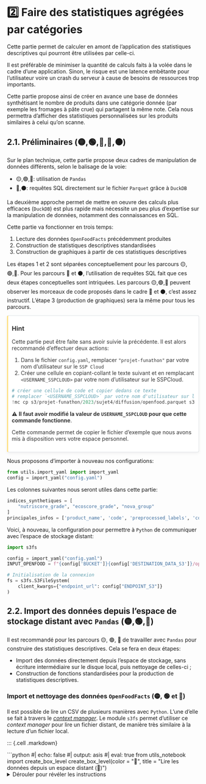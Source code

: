 # 2️⃣ Faire des statistiques agrégées par catégories

Cette partie permet de calculer en amont de l'application des
statistiques descriptives qui pourront être utilisées
par celle-ci. 

Il est préférable de minimiser la quantité de calculs
faits à la volée dans le cadre d'une application. Sinon,
le risque est une latence embêtante pour l'utilisateur
voire un crash du serveur à cause de besoins
de ressources trop importants.

Cette partie propose ainsi de créer en avance une
base de données synthétisant 
le
nombre de produits dans une catégorie donnée (par exemple les
fromages à pâte crue) qui partagent la même note.
Cela nous permettra d'afficher des statistiques personnalisées
sur les produits similaires à celui qu'on scanne. 


## 2.1. Préliminaires (🟡,🟢,🔵,🔴,⚫)


Sur le plan technique, cette partie propose deux cadres de manipulation
de données différents,
selon le balisage de la voie:

- 🟡,🟢,🔵: utilisation de `Pandas`
- 🔴,⚫: requêtes SQL directement sur le fichier `Parquet` grâce à `DuckDB`

La deuxième approche permet de mettre en oeuvre des calculs plus efficaces
(`DuckDB`) est plus rapide mais nécessite un peu plus d'expertise sur la
manipulation de données, notamment des connaissances en SQL. 

Cette partie va fonctionner en trois temps:

1. Lecture des données `OpenFoodFacts` précédemment produites
2. Construction de statistiques descriptives standardisées
3. Construction de graphiques à partir de ces statistiques descriptives

Les étapes 1 et 2 sont séparées conceptuellement pour les parcours 🟡,🟢,🔵. 
Pour les parcours 🔴 et ⚫, l'utilisation de requêtes SQL fait que ces
deux étapes conceptuelles sont intriquées. Les parcours 🟡,🟢,🔵
peuvent observer les morceaux de code proposés dans le cadre 🔴 et ⚫,
c'est assez instructif. L'étape 3 (production de graphiques)
sera la même pour tous les parcours. 

::: {.cell .markdown}
```{=html}
<div class="alert alert-warning" role="alert" style="color: rgba(0,0,0,.8); background-color: white; margin-top: 1em; margin-bottom: 1em; margin:1.5625emauto; padding:0 .6rem .8rem!important;overflow:hidden; page-break-inside:avoid; border-radius:.25rem; box-shadow:0 .2rem .5rem rgba(0,0,0,.05),0 0 .05rem rgba(0,0,0,.1); transition:color .25s,background-color .25s,border-color .25s ; border-right: 1px solid #dee2e6 ; border-top: 1px solid #dee2e6 ; border-bottom: 1px solid #dee2e6 ; border-left:.2rem solid #ffc10780;">
<h3 class="alert-heading"><i class="fa fa-lightbulb-o"></i> Hint</h3>
```

Cette partie peut être faite sans avoir suivie la précédente. 
Il est alors recommandé d'effectuer deux actions:

1. Dans le fichier `config.yaml`, remplacer `"projet-funathon"` par votre nom
d'utilisateur sur le `SSP Cloud`
2. Créer une cellule en copiant-collant le texte suivant et
en remplacant `<USERNAME_SSPCLOUD>` par votre nom d'utilisateur sur le SSPCloud. 

```python
# créer une cellule de code et copier dedans ce texte
# remplacer `<USERNAME_SSPCLOUD>` par votre nom d'utilisateur sur le SSPCloud
!mc cp s3/projet-funathon/2023/sujet4/diffusion/openfood.parquet s3/<USERNAME_SSPCLOUD>/2023/sujet4/diffusion/openfood.parquet
```

⚠️ __Il faut avoir modifié la valeur de `USERNAME_SSPCLOUD` pour
que cette commande fonctionne__. 


Cette commande permet de copier le fichier d'exemple que nous avons
mis à disposition vers votre espace personnel.

```{=html}
</div>
```
:::


Nous proposons d'importer à nouveau nos configurations:

```python
from utils.import_yaml import import_yaml
config = import_yaml("config.yaml")
```

Les colonnes suivantes nous seront utiles dans cette partie:

```python
indices_synthetiques = [
    "nutriscore_grade", "ecoscore_grade", "nova_group"
]
principales_infos = ['product_name', 'code', 'preprocessed_labels', 'coicop']
```

Voici, à nouveau, la configuration pour permettre à `Python`
de communiquer avec l'espace de stockage distant:

```python
import s3fs

config = import_yaml("config.yaml")
INPUT_OPENFOOD = f"{config['BUCKET']}{config['DESTINATION_DATA_S3']}/openfood.parquet"

# Initialisation de la connexion
fs = s3fs.S3FileSystem(
    client_kwargs={"endpoint_url": config["ENDPOINT_S3"]}
)
```


## 2.2. Import des données depuis l'espace de stockage distant avec `Pandas` (🟡,🟢,🔵)

Il est recommandé pour les parcours 🟡, 🟢, 🔵 de travailler avec `Pandas` pour construire
des statistiques descriptives. Cela se fera en deux étapes:

- Import des données directement depuis l'espace de stockage, sans écriture intermédiaire sur le disque local,
puis nettoyage de celles-ci ;
- Construction de fonctions standardisées pour la production de statistiques descriptives.

### Import et nettoyage des données `OpenFoodFacts` (🟡, 🟢 et 🔵)

Il est possible de lire un CSV de plusieurs manières avec `Python`.
L'une d'elle se fait à travers le _[context manager](https://book.pythontips.com/en/latest/context_managers.html#context-managers)_. 
Le module `s3fs` permet d'utiliser ce _context manager_ pour lire un fichier distant, 
de manière très similaire à la lecture d'un fichier local. 

::: {.cell .markdown}
<!----- boite 🔵 ----->

```{=html}
```python
#| echo: false
#| output: asis
#| eval: true
from utils_notebook import create_box_level
create_box_level(color = "🔵", title = "Lire les données depuis un espace distant (🔵)")
```
<details>
<summary>Dérouler pour révéler les instructions</summary>
```

A partir du _context manager_ intégré à `s3fs`, lire
les données en suivant les consignes suivantes:

- la localisation des données est stockée dans la variable `INPUT_OPENFOOD`
- Utiliser l'option `columns = principales_infos + indices_synthetiques`
pour n'importer que les variables nécessaires.

```{=html}
</details>
</div>
```

<!----- end 🔵 ----->
:::


::: {.cell .markdown}
<!----- boite 🟢 ----->

```{=html}
```python
#| echo: false
#| output: asis
#| eval: true
from utils_notebook import create_box_level
create_box_level(color = "🟢", title = "Lire les données depuis un espace distant (🟢)")
```
<details>
<summary>Dérouler pour révéler les instructions</summary>
```

Lors de l'écriture du fichier nous avons utilisé la commande suivante:

```python
# Ecriture au format parquet sur l'espace de stockage distant
with fs.open(DESTINATION_OPENFOOD, "wb") as file_location:
    openfood.to_parquet(file_location)
```

Nous proposons de suivre la même logique en changeant quelques éléments:

- La variable de chemin à utiliser ici est `INPUT_OPENFOOD` ;
- Le contexte n'est plus à l'écriture (_"wb"_) mais à la lecture (_"rb"_) ;
- La commande à exécuter dans ce contexte n'est plus l'écriture d'un fichier parquet
mais `pd.read_parquet`. Utiliser
l'option `columns = principales_infos + indices_synthetiques`
pour n'importer que les variables nécessaires.

```{=html}
</details>
</div>
```

<!----- end 🟢 ----->
:::


```python
#| classes: yellow-code
#| label: get-openfood-parquet-2
#| output: false

# Solution pour voie 🟡, 🟢 et 🔵
import pandas as pd

# methode 1: pandas
with fs.open(INPUT_OPENFOOD, "rb") as remote_file:
    openfood = pd.read_parquet(
        remote_file,
        columns = principales_infos + \
        indices_synthetiques
    )
```

Les données ont ainsi l'aspect suivant:

```python
openfood.head(2)
```

## 2.3. Statistiques descriptives (🟡, 🟢 et 🔵)

On désire calculer pour chaque classe de
produits - par exemple les boissons rafraichissantes - 
le nombre de produits qui partagent une même note pour chaque
indicateur de qualité nutritionnelle ou environnementale.

Nous allons utiliser le `DataFrame` suivant pour les calculs de notes:

```python
openfood_notes = openfood.loc[:,["coicop"] + indices_synthetiques]
```


::: {.cell .markdown}
<!----- boite 🔵 ----->

```{=html}
```python
#| echo: false
#| output: asis
#| eval: true
from utils_notebook import create_box_level
create_box_level(color = "🔵", title = "Distribution des notes par catégorie de produit (🔵)")
```
<details>
<summary>Dérouler pour révéler les instructions</summary>
```

1. Pour chaque valeur de la variable `coicop`,
avec la méthode `agg`, effectuer un décompte des notes (`value_counts` en `Pandas`)
pour chaque variable de la liste `indices_synthetiques` grâce à la méthode `agg`.
Renommer ensuite les deux variables d'index 'coicop' et 'note' grâce à la méthode `reset_index`

2. Pivoter les données vers un format _long_
via les axes `coicop` et `note`

3. Dédupliquer les données en ne gardant que les paires uniques sur les variables
`variable, note, coicop`

```{=html}
</details>
</div>
```

<!----- end 🔵 ----->
:::


::: {.cell .markdown}
<!----- boite 🟢 ----->

```{=html}
```python
#| echo: false
#| output: asis
#| eval: true
from utils_notebook import create_box_level
create_box_level(color = "🟢", title = "Distribution des notes par catégorie de produit (🟢)")
```
<details>
<summary>Dérouler pour révéler les instructions</summary>
```

1. Après un `groupby("coicop")`, effectuer un décompte des notes (`value_counts` en `Pandas`)
pour chaque variable de la liste `indices_synthetiques` grâce à la méthode `agg`
puis renommer les deux variables d'index 'coicop' et 'note' grâce à la méthode `reset_index`

```{=html}
<details>
<summary>Réponse en cas de difficulté</summary>
```

```python
stats_notes = (
    openfood_notes
    .groupby("coicop")
    .agg({i:'value_counts' for i in indices_synthetiques})
    .reset_index(names=['coicop', 'note'])
)
```

```{=html}
</details>

```

2. Utiliser `pd.melt` pour pivoter les données vers un format _long_
via les axes `coicop` et `note`

3. Dédupliquer les données en ne gardant que les paires uniques sur les variables
`variable, note, coicop` grâce à la méthode `drop_duplicates`

```{=html}
</details>
</div>
```

<!----- end 🟢 ----->
:::



```python
# Solution pour voie 🟡, 🟢 et 🔵
def compute_stats_grades(data, indices_synthetiques):
    stats_notes = (
        data
        .groupby("coicop")
        .agg({i:'value_counts' for i in indices_synthetiques})
        .reset_index(names=['coicop', 'note'])
    )
    stats_notes = pd.melt(stats_notes, id_vars = ['coicop','note'])
    stats_notes = stats_notes.dropna().drop_duplicates(subset = ['variable','note','coicop'])
    stats_notes['value'] = stats_notes['value'].astype(int)
  
    return stats_notes

stats_notes = compute_stats_grades(openfood_notes, indices_synthetiques)
```

## 2.4. Import et traitement des données avec `DuckDB` (🔴 et ⚫)

Cette partie propose pour les parcours 🔴 et ⚫ de reproduire l'analyse faite par
les parcours 🟡,🟢 et 🔵 via `Pandas`. 

`DuckDB` va être utilisé pour lire et agréger les données. 
Pour lire directement depuis un système de stockage distant, sans pré-télécharger les 
données, vous pouvez utiliser la configuration suivante de `DuckDB`:

```python
import duckdb
con = duckdb.connect(database=':memory:')
con.execute("""
    INSTALL httpfs;
    LOAD httpfs;
    SET s3_endpoint='minio.lab.sspcloud.fr'
""")
```

Et voici un exemple minimal de lecture de données à partir du chemin
`INPUT_OPENFOOD` défini précédemment. 

```python
duckdb_data = con.sql(
    f"SELECT product_name, preprocessed_labels, coicop, energy_100g FROM read_parquet('s3://{INPUT_OPENFOOD}') LIMIT 10"
)
duckdb_data.df() #conversion en pandas dataframe
```

Nous proposons de créer une unique requête SQL qui, dans une clause `SELECT`,
pour chaque classe de produit (notre variable de COICOP),
compte le nombre de produits qui partagent une même note. 


::: {.cell .markdown}
<!----- boite ⚫ ----->

```{=html}
```python
#| echo: false
#| output: asis
#| eval: true
from utils_notebook import create_box_level
create_box_level(color = "⚫", title = "Distribution des notes par catégorie de produit (⚫)")
```
<details>
<summary>Dérouler pour révéler les instructions</summary>
```

- Créer une fonction `count_one_variable_sql` prenant un argument nommé `con` (connexion DuckDB),
un argument `variable` (par défaut égal à `nova_group`) et un chemin de lecture des données
dans le système `S3`. Cette fonction agrège calcule la statistique descriptive désirée 
pour `variable`.
- Créer le `DataFrame` qui combine toutes ces statistiques pour les
variables `["nutriscore_grade", "ecoscore_grade", "nova_group"]`.
Celui-ci comporte quatre variables: `coicop`, `note`, `value` et `variable`.

```{=html}
</details>
</div>
```

<!----- end ⚫ ----->
:::


::: {.cell .markdown}
<!----- boite 🔴 ----->

```{=html}
```python
#| echo: false
#| output: asis
#| eval: true
from utils_notebook import create_box_level
create_box_level(color = "🔴", title = "Distribution des notes par catégorie de produit (🔴)")
```
<details>
<summary>Dérouler pour révéler les instructions</summary>
```

Créer une fonction `count_one_variable_sql` prenant un argument nommé `con` (connexion DuckDB),
un argument `variable` (par défaut égal à `nova_group`) et un chemin de lecture des données
dans le système `S3`.

Cette fonction effectue les opérations suivantes:

- Créer un `DataFrame` `Pandas` après avoir agrégé les données via `DuckDB` grâce
au modèle de requête

```python
f"SELECT coicop, {variable} AS note, COUNT({variable}) AS value FROM read_parquet('s3://{path_within_s3}') GROUP BY coicop, {variable}"
```

- Crée une variable `variable` égale à la valeur de l'argument `variable`

- Créer le `DataFrame` qui combine toutes ces statistiques de la manière suivante
en appliquant la fonction de manière répétée :

```python
grades = ["nutriscore_grade", "ecoscore_grade", "nova_group"]
stats_notes_sql = [count_one_variable_sql(con, note, INPUT_OPENFOOD) for note in grades]
stats_notes_sql = pd.concat(stats_notes_sql)
```

```{=html}
</details>
</div>
```

<!----- end 🔴 ----->
:::

```python
# Solution à la voie 🔴 et ⚫ pour les curieux de la voie 🟡, 🟢 et 🔵
def count_one_variable_sql(con, variable, path_within_s3 = "temp.parquet"):
    query = f"SELECT coicop, {variable} AS note, COUNT({variable}) AS value FROM read_parquet('s3://{path_within_s3}') GROUP BY coicop, {variable}"
    stats_one_variable = con.sql(query).df().dropna()
    stats_one_variable['variable'] = variable
    stats_one_variable = stats_one_variable.replace('', 'NONE')

    return stats_one_variable

grades = ["nutriscore_grade", "ecoscore_grade", "nova_group"]
stats_notes_sql = [count_one_variable_sql(con, note, INPUT_OPENFOOD) for note in grades]
stats_notes_sql = pd.concat(stats_notes_sql)
```

Ceci nous donne donc le `DataFrame` suivant:

```python
stats_notes_sql.head(2)
```

## 2.5. Sauvegarde dans l'espace de stockage distant (🟡,🟢,🔵,🔴,⚫)

Ces statistiques descriptives sont à écrire dans l'espace de stockage
distant pour ne plus avoir à les calculer. 

```python
#| eval: false
def write_stats_to_s3(data, destination):
    # Ecriture au format parquet sur l'espace de stockage distant
    with fs.open(destination, "wb") as file_location:
        data.to_parquet(file_location)

write_stats_to_s3(stats_notes, f"{config['BUCKET']}{config['DESTINATION_DATA_S3']}/stats_notes_pandas.parquet")
write_stats_to_s3(stats_notes_sql, f"{config['BUCKET']}{config['DESTINATION_DATA_S3']}/stats_notes_sql.parquet")
```

⚠️ __Il faut avoir modifié la valeur de `BUCKET` dans le fichier `config.yaml` pour
que cette commande fonctionne__. 



## 2.6. Création d'un modèle de graphiques (🟡,🟢,🔵,🔴,⚫)

On va utiliser `Plotly` pour créer des graphiques et, ultérieurement,
les afficher sur notre page web. Cela permettra d'avoir un peu de
réactivité, c'est l'intérêt de faire un format _web_ plutôt qu'une
publication figée comme un `PDF`. 


::: {.cell .markdown}
<!----- boite ⚫ ----->

```{=html}
```python
#| echo: false
#| output: asis
#| eval: true
from utils_notebook import create_box_level
create_box_level(color = "⚫", title = "Modèle de figure pour les notes (⚫)")
```
<details>
<summary>Dérouler pour révéler les instructions</summary>
```

Créer une fonction standardisée dont l'_output_ est un objet `Plotly` 
respectant le cahier des charges suivant, pour chaque classe de produit : 

- Diagramme en barre présentant 
le nombre de produits ayant telle ou telle note
- Prévoir un argument pour mettre en surbrillance une valeur donnée
(par exemple la note `B`). 
- Prévoir un argument pour le titre du graphique

```{=html}
</details>
</div>
```

<!----- end ⚫ ----->
:::


::: {.cell .markdown}
<!----- boite 🔴 ----->

```{=html}
```python
#| echo: false
#| output: asis
#| eval: true
from utils_notebook import create_box_level
create_box_level(color = "🔴", title = "Modèle de figure pour les notes (🔴)")
```
<details>
<summary>Dérouler pour révéler les instructions</summary>
```

Créer une fonction standardisée dont les arguments sont

- Un jeu de données nommé `data`
- Une caractéristique nutritionnelle nommée `variable_note` par défaut égale à `nutriscore_grade`
- Une catégorie nommée `coicop`, par défaut égale à `01.1.7.3.2`
- Une note pour le produit dans une variable nommée `note_produit` par défaut égal à `B`
- Un titre par défaut égal à `Nutriscore`

Cette fonction effectue les tâches suivantes:

- Ne conserver, dans notre ensemble de valeurs agrégées, que celles relatives à la COICOP et
à la caractéristique nutritionnelle qu'on recherche ;
- Représenter sous forme de diagramme en barre les valeurs nutritionnelles pour chaque décile de la 
distribution avec, en rouge, celle de notre produit (`valeur_produit`)
- N'hésitez pas à utiliser les options de `Plotly` pour personnaliser la figure

```{=html}
</details>
</div>
```

<!----- end 🔴 ----->
:::

::: {.cell .markdown}
<!----- boite 🔵 ----->

```{=html}
```python
#| echo: false
#| output: asis
#| eval: true
from utils_notebook import create_box_level
create_box_level(color = "🔵", title = "Modèle de figure pour les notes (🔵)")
```
<details>
<summary>Dérouler pour révéler les instructions</summary>
```

Pour préparer cet exercice, créer les objets suivants:

```python
data = stats_nutritionnelles.copy()
variable_note = 'nutriscore_grade'
coicop = "01.1.7.3.2"
note_produit = "B"
titre = "Nutriscore"
```

1. Ne conserver que les observations où `data['variable']` est égale à la valeur `variable_note`
et où la variable `coicop` est égale à la valeur `coicop`. A l'issue de ces
filtres, nommer le dataframe obtenu `example_coicop`
2. Créer une 
colonne stockant les couleurs de notre graphique. Nommer cette variable `color`.
3. Créer un diagramme en barre avec:
        + sur l'axe des _x_ les quantiles
        + sur l'axe des _y_, la valeur à représenter
        + la couleur à partir de la variable `color`
        + Les _labels_ : pour l'axe des _x_ ne rien mettre et pour l'axe des _y_ : _"Note"_
        + Masquer la légende
        + Le titre à partir de la variable `titre` 
4. Encapsuler ce code dans une fonction nommée `figure_infos_notes` dont les arguments
sont les variables précédemment crées.

```{=html}
</details>
</div>
```

<!----- end 🔵 ----->
:::

::: {.cell .markdown}
<!----- boite 🟢 ----->

```{=html}
```python
#| echo: false
#| output: asis
#| eval: true
from utils_notebook import create_box_level
create_box_level(color = "🟢", title = "Modèle de figure pour les notes (🟢)")
```
<details>
<summary>Dérouler pour révéler les instructions</summary>
```

Pour préparer cet exercice, créer les objets suivants:

```python
data = stats_nutritionnelles.copy()
variable_note = 'nutriscore_grade'
coicop = "01.1.7.3.2"
note_produit = "B"
titre = "Nutriscore"
```

1. Utiliser la méthode [`loc`](https://pandas.pydata.org/docs/reference/api/pandas.DataFrame.loc.html)
pour ne conserver que les observations où `data['variable']` est égale à la valeur `variable_note`
et où la variable `coicop` est égale à la valeur `coicop` (qu'on a fixé à `"01.1.7.3.2"`). A l'issue de ces
filtres, nommer le dataframe obtenu `example_coicop`
2. Utiliser [`np.where`](https://numpy.org/doc/stable/reference/generated/numpy.where.html) pour créer une 
colonne stockant les couleurs de notre graphique. On utilisera le rouge (_red_) lorsque la variable quantile
est égale à `note_produit` et du bleu (_royalblue_) sinon. Nommer cette variable `color`.
3. Créer un diagramme en barre avec:
        + sur l'axe des _x_ les notes (stockés dans la variable `note`)
        + sur l'axe des _y_, la valeur à représenter (stockée dans la variable `value`)
        + la couleur à partir de la variable `color`
        + Les _labels_ : pour l'axe des _x_ ne rien mettre et pour l'axe des _y_ : _"Note"_
        + Masquer la légende via l'argument `showlegend` de la méthode `update_layout` 
        + Le titre à partir de la variable `titre` 
4. Encapsuler ce code dans une fonction nommée `figure_infos_nutritionnelles` dont les arguments
sont `data`, `variable_nutritionnelle = 'nutriscore_grade'`, `coicop = "01.1.7.3.2"` et `valeur_produit = "B"`.

```{=html}
</details>
</div>
```

<!----- end 🟢 ----->
:::

Voici un exemple de fonction qui répond aux 
cahiers des charges ci-dessus:

```python
# Solution pour voie 🟡

import plotly.express as px
import numpy as np

def figure_infos_notes(
    data, variable_note = 'nutriscore_grade',
    coicop = "01.1.7.3.2", note_produit = "B",
    title = "Nutriscore"
):
    example_coicop = data.loc[data['variable'] == variable_note]
    example_coicop = example_coicop.loc[example_coicop['coicop']==coicop]
    example_coicop['color'] = np.where(example_coicop['note'] == note_produit, "Note du produit", "Autres produits")

    fig = px.bar(
        example_coicop,
        x='note', y='value', color = "color", template = "simple_white",
        title=title,
        color_discrete_map={"Note produit": "red", "Autres produits": "royalblue"},
        labels={
            "note": "Note",
            "value": ""
        }
    )
    fig.update_xaxes(
        categoryorder='array',
        categoryarray= ['A', 'B', 'C', 'D', 'E'])
    fig.update_layout(showlegend=False)
    fig.update_layout(hovermode="x")
    fig.update_traces(
        hovertemplate="<br>".join([
            "Note %{x}",
            f"{variable_note}: " +" %{y} produits"
        ])
    )

    return fig
```

Voici un exemple d'utilisation

```python
#| output: false
from utils.construct_figures import figure_infos_notes
fig = figure_infos_notes(stats_notes)
fig.update_layout(width=800, height=400)

fig
```

